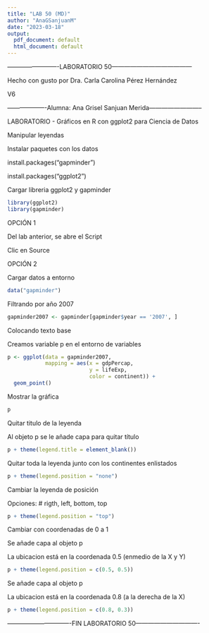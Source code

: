 ```yaml
---
title: "LAB 50 (MD)"
author: "AnaGSanjuanM"
date: "2023-03-18"
output:
  pdf_document: default
  html_document: default
---
```


-------------------------LABORATORIO 50---------------------------------------

 Hecho con gusto por Dra. Carla Carolina Pérez Hernández

V6

-------------------Alumna: Ana Grisel Sanjuan Merida--------------------------

LABORATORIO - Gráficos en R con ggplot2 para Ciencia de Datos

Manipular leyendas

Instalar paquetes con los datos

install.packages("gapminder")

install.packages("ggplot2")

Cargar libreria ggplot2 y gapminder
```r
library(ggplot2)
library(gapminder)
```

OPCIÓN 1


Del lab anterior, se abre el Script 

Clic en Source


OPCIÓN 2

Cargar datos a entorno
```r
data("gapminder")
```

Filtrando por año 2007
```r
gapminder2007 <- gapminder[gapminder$year == '2007', ]
```

Colocando texto base

Creamos variable p en el entorno de variables
```r
p <- ggplot(data = gapminder2007,
            mapping = aes(x = gdpPercap,
                          y = lifeExp,
                          color = continent)) +
  geom_point()
```

Mostrar la gráfica
```r
p
```

Quitar titulo de la leyenda

Al objeto p se le añade capa para quitar título
```r
p + theme(legend.title = element_blank())
```

Quitar toda la leyenda junto con los continentes enlistados
```r
p + theme(legend.position = "none")
```

Cambiar la leyenda de posición

Opciones: # rigth, left, bottom, top
```r
p + theme(legend.position = "top")
```

Cambiar con coordenadas de 0 a 1

Se añade capa al objeto p

La ubicacion está en la coordenada 0.5 (enmedio de la X y Y)
```r
p + theme(legend.position = c(0.5, 0.5))
```

Se añade capa al objeto p

La ubicacion está en la coordenada 0.8 (a la derecha de la X)
```r
p + theme(legend.position = c(0.8, 0.3))
```


-------------------------------FIN LABORATORIO 50-------------------------------